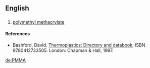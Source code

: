 ==English==

==={{initialism}}===
{{en-noun|-}}

# {{organic compound}} [[polymethyl methacrylate]]

====References====
* Bashford, David.  [http://books.google.com/books?id=ycLq-EYaE0QC&dq=a.+schulman&source=gbs_navlinks_s Thermoplastics: Directory and databook]; ISBN 9780412733505. London: Chapman & Hall, 1997. 

[[de:PMMA]]